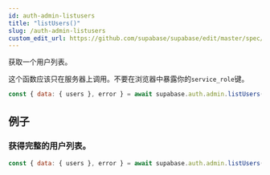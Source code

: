 ```yaml
---
id: auth-admin-listusers
title: "listUsers()"
slug: /auth-admin-listusers
custom_edit_url: https://github.com/supabase/supabase/edit/master/spec/supabase_js_v2.yml
---
```


获取一个用户列表。

这个函数应该只在服务器上调用。不要在浏览器中暴露你的`service_role`键。

```js
const { data: { users }, error } = await supabase.auth.admin.listUsers()
```


















## 例子

### 获得完整的用户列表。



```js
const { data: { users }, error } = await supabase.auth.admin.listUsers()
```